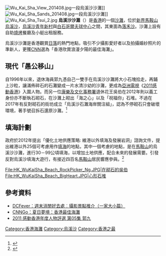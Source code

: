 [[File:Wu_Kai_Sha_View_201408.jpg|thumb]]一段烏溪沙沙灘]]
[[File:Wu_Kai_Sha_Sands_201408.jpg|thumb]]一段烏溪沙沙灘]]
[[File:Wu_Kai_Sha_Tsui_2.jpg|thumb]]
'''烏溪沙沙灘'''（{{lang-en|Wu Kai Sha Beach}}）是[[香港|香港]]的一個[[沙灘|沙灘]]，位於[[新界|新界]][[馬鞍山_(香港市鎮)|馬鞍山]][[烏溪沙|烏溪沙]]，[[烏溪沙青年新村|烏溪沙青年新村]]與[[白石哥爾夫球中心|白石哥爾夫球中心]]之間，其東面為[[落禾沙|落禾沙]]。沙灘上設有自助[[燒烤|燒烤]]餐廳及小艇出租服務。

烏溪沙沙灘是香港觀賞[[日落|日落]]的熱門地點，吸引不少攝影愛好者以及拍攝婚紗照片的準新人，更獲[[CNN|CNN]]選為「香港欣賞浪漫夕陽的最佳海灘」。

==現代「愚公移山」==
自1996年以來，退休海員郭九憑自己一雙手在烏溪沙沙灘將大小石塊拾走，再鋪上沙粒，讓滿佈碎石的石灘變成一片水清沙幼的沙灘，更成為[[亞洲電視|亞洲電視]]《[[2011感動香港|2011感動香港]]》入圍人物。而另一位[[康樂及文化事務署|康樂及文化事務署]]退休花王吳伯在2012年則以義工身份亦不斷執石砌石，在沙灘上砌出「海之心」以及「祝福你」石堆。不過在2017年有反對砌石的街坊成立「烏溪沙石灘海岸關注組」，認為不停砌石只會破壞環境，著手號召拆石還原沙灘。<ref>{{cite news|author1=黎梓緯|title=烏溪沙「海之心」何去何從？　「拆石、砌石、搬石」居民三方角力|url=https://www.hk01.com/%E6%B8%AF%E8%81%9E/83311/%E7%83%8F%E6%BA%AA%E6%B2%99-%E6%B5%B7%E4%B9%8B%E5%BF%83-%E4%BD%95%E5%8E%BB%E4%BD%95%E5%BE%9E-%E6%8B%86%E7%9F%B3-%E7%A0%8C%E7%9F%B3-%E6%90%AC%E7%9F%B3-%E5%B1%85%E6%B0%91%E4%B8%89%E6%96%B9%E8%A7%92%E5%8A%9B|accessdate=2017-07-04|publisher=香港01|date=2017-04-12}}</ref>

==填海計劃==
政府於2012年提出「優化土地供應策略: 維港以外填海及發展岩洞」諮詢文件，提出維港以外25個可考慮用作[[填海|填海]]的地點，其中一個考慮的地點，是在[[馬鞍山_(香港市鎮)|馬鞍山]]的烏溪沙沙灘，進行30－99公頃填海，以增加土地供應，配合未來的發展需要。引發反對烏溪沙填海大遊行，有接近四百名[[馬鞍山_(香港市鎮)|馬鞍山]]居民響應參與。<ref>{{Cite web |url=http://www.liberal.org.hk/index.php?option=com_content&view=article&id=428&mid=61&lang=tc |title=反對烏溪沙填海大遊行 |access-date=2014-09-24 |archive-url=https://web.archive.org/web/20160304192437/http://www.liberal.org.hk/index.php?option=com_content&view=article&id=428&mid=61&lang=tc |archive-date=2016-03-04 |dead-url=yes }}</ref>

<gallery>
File:HK_WuKaiSha_Beach_RockPicker_Ng.JPG|在砌石的吳伯
File:HK_WuKaiSha_Beach_BigHeart.JPG|心形石堆
</gallery>

==參考資料==
*[http://www.dcfever.com/news/readnews.php?id=2527 DCFever：週末消閒好去處︰攝影景點推介（一家大小篇）] {{Wayback|url=http://www.dcfever.com/news/readnews.php?id=2527 |date=20131125125957 }}
*[https://web.archive.org/web/20110828022731/http://www.cnngo.com/zh-hant/hong-kong/life/%E5%A4%8F%E6%97%A5%E5%A4%A2%E5%A2%83%EF%BC%9A-%E9%A6%99%E6%B8%AF%E6%9C%80%E4%BD%B3%E6%B5%B7%E7%81%98-704928 CNNGo：夏日夢境：香港最佳海灘]
*[http://www.youtube.com/watch?v=rOXsn8AwfcM 2011 感動香港年度人物評選 第05集 郭九] {{Wayback|url=http://www.youtube.com/watch?v=rOXsn8AwfcM |date=20160919115102 }}


[[Category:香港海灘|Category:香港海灘]]
[[Category:烏溪沙|Category:烏溪沙]]
[[Category:香港之最|Category:香港之最]]